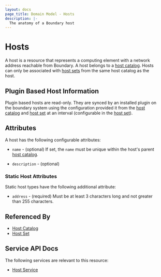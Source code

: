```yaml
---
layout: docs
page_title: Domain Model - Hosts
description: |-
  The anatomy of a Boundary host
---
```


# Hosts

A host is a resource
that represents a computing element with a network address
reachable from Boundary.
A host belongs to a [host catalog][].
Hosts can only be associated with [host sets][]
from the same host catalog as the host.

## Plugin Based Host Information

Plugin based hosts are read-only.  They are synced by an installed plugin on
the boundary system using the configuration provided it from the
[host catalog][] and [host set][] at an interval (configurable in the
[host set][]).

## Attributes

A host has the following configurable attributes:

- `name` - (optional)
  If set, the `name` must be unique within the host's parent [host catalog][].

- `description` - (optional)

### Static Host Attributes

Static host types have the following additional attribute:

- `address` - (required)
  Must be at least 3 characters long and not greater than 255 characters.

## Referenced By

- [Host Catalog][]
- [Host Set][]

[host catalog]: /docs/concepts/domain-model/host-catalogs
[host catalogs]: /docs/concepts/domain-model/host-catalogs
[host set]: /docs/concepts/domain-model/host-sets
[host sets]: /docs/concepts/domain-model/host-sets

## Service API Docs

The following services are relevant to this resource:

- [Host Service](/api-docs/host-service)
